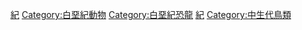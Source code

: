 [[Category:鸟类|紀]]
[[Category:白堊紀動物|Category:白堊紀動物]]
[[Category:白堊紀恐龍|Category:白堊紀恐龍]]
[[Category:史前鳥類|紀]]
[[Category:中生代鳥類|Category:中生代鳥類]]